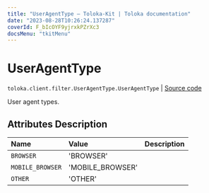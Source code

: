 ```yaml
---
title: "UserAgentType — Toloka-Kit | Toloka documentation"
date: "2023-08-28T10:26:24.137287"
coverId: F_bIcOYF9yjrxkPZrXc3
docsMenu: "tkitMenu"
---
```


# UserAgentType

`toloka.client.filter.UserAgentType.UserAgentType` | [Source code](https://github.com/Toloka/toloka-kit/blob/v1.2.1/src/client/filter.py#L664)

User agent types.

## Attributes Description

| Name | Value | Description |
| :------| :-----------| :----------| 
`BROWSER`|'BROWSER'|
`MOBILE_BROWSER`|'MOBILE_BROWSER'|
`OTHER`|'OTHER'|